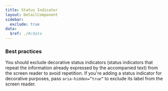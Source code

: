 ```yaml
---
title: Status Indicator
layout: DetailComponent
sidebar:
  exclude: true
data:
  $ref: ./#/data
---
```


### Best practices

You should exclude decorative status indicators (status indicators that repeat the information already expressed by the accompanied text) from the screen reader to avoid repetition. If you're adding a status indicator for decorative purposes, pass `aria-hidden=”true”` to exclude its label from the screen reader.
